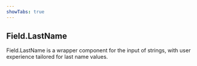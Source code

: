 ```yaml
---
showTabs: true
---
```


## Field.LastName

Field.LastName is a wrapper component for the input of strings, with user experience tailored for last name values.
